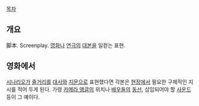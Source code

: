 [[목차]]
== 개요 ==
脚本. Screenplay. [[영화]]나 [[연극]]의 [[대본]]을 일컫는 표현.
== 영화에서 ==
[[시나리오]]가 [[줄거리]]를 [[대사]]와 [[지문]]으로 표현했다면 각본은 [[현장]]에서 필요한 구체적인 지시를 적어 두게 된다. 가령 [[카메라 앵글]]의 위치나 [[배우]]들의 [[동선]], 삽입되어야 할 [[사운드]] 등이 그 예이다.
